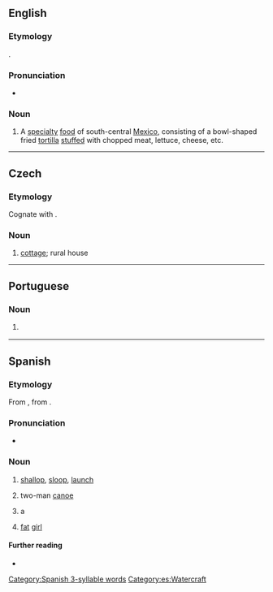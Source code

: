 {{also|chałupa|Chalupa|Chałupa}}
==English==

===Etymology===
{{bor|en|es|chalupa}}.

===Pronunciation===
* {{a|GA}} {{IPA|/tʃəˈluːpə/|lang=en}}

===Noun===
{{en-noun}}

# A [[specialty]] [[food]] of south-central [[Mexico]], consisting of a bowl-shaped fried [[tortilla]] [[stuffed]] with chopped meat, lettuce, cheese, etc.

----

==Czech==
{{wikipedia|lang=cs}}

===Etymology ===
Cognate with {{cog|pl|chałupa}}.

===Noun===
{{cs-noun|g=f}}

# [[cottage]]; rural house

----

==Portuguese==

===Noun===
{{pt-noun|f}}

# {{lb|pt|nautical}} {{l|en|sloop}} {{gloss|single-masted sailboat}}

----

==Spanish==
{{wikipedia}}

===Etymology===
From {{etyl|fr|es}} {{m|fr|chaloupe}}, from {{etyl|nl|es}} {{m|nl|sloep}}.

===Pronunciation===
* {{es-IPA}}

===Noun===
{{es-noun|f}}

# {{lb|es|nautical}} [[shallop]], [[sloop]], [[launch]] {{gloss|a kind of longboat}}
# {{lb|es|Mexico}} two-man [[canoe]]
# {{lb|es|Mexico}} a {{l|en|chalupa}} {{gloss|bowl-shaped fried [[tortilla]] [[stuffed]] with chopped meat, lettuce, cheese, etc.}}
# {{lb|es|Mexico|slang}} [[fat]] [[girl]]

====Further reading====
* {{R:DRAE 2001}}

[[Category:Spanish 3-syllable words]]
[[Category:es:Watercraft]]